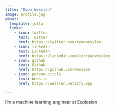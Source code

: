 ```yaml
---
title: "Ryan Wesslen"
image: profile.jpg
about:
  template: jolla
  links:
    - icon: twitter
      text: Twitter
      href: https://twitter.com/ryanwesslen
    - icon: linkedin
      text: LinkedIn
      href: https://linkedin.com/in/ryanwesslen
    - icon: github
      text: Github
      href: https://github.com/wesslen
    - icon: person-circle
      text: Website
      href: https://wesslen.netlify.app

---
```


I'm a machine learning engineer at Explosion
